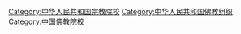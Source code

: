 [[Category:中华人民共和国宗教院校|Category:中华人民共和国宗教院校]]
[[Category:中华人民共和国佛教组织|Category:中华人民共和国佛教组织]]
[[Category:中国佛教院校|Category:中国佛教院校]]